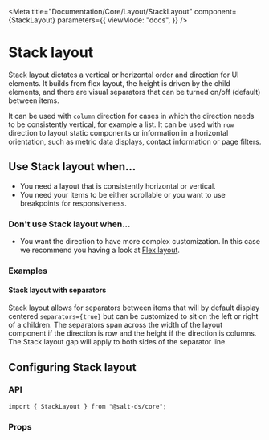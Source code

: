 
<Meta
  title="Documentation/Core/Layout/StackLayout"
  component={StackLayout}
  parameters={{
    viewMode: "docs",
  }}
/>

# Stack layout

Stack layout dictates a vertical or horizontal order and direction for UI elements.
It builds from flex layout, the height is driven by the child elements, and there are visual separators that can be turned on/off (default) between items.

It can be used with `column` direction for cases in which the direction needs to be consistently vertical, for example a list.
It can be used with `row` direction to layout static components or information in a horizontal orientation, such as metric data displays, contact information or page filters.

<Canvas>
  <Story id="core-layout-stacklayout--default-stack-layout" />
</Canvas>

## Use Stack layout when...

- You need a layout that is consistently horizontal or vertical.
- You need your items to be either scrollable or you want to use breakpoints for responsiveness.

### Don't use Stack layout when...

- You want the direction to have more complex customization. In this case we recommend you having a look at [Flex layout](?path=/docs/documentation-core-layout-flexlayout--page).

### Examples


#### Stack layout with separators

Stack layout allows for separators between items that will by default display centered `separators={true}` but can be customized to sit on the left or right of a children.
The separators span across the width of the layout component if the direction is row and the height if the direction is columns.
The Stack layout gap will apply to both sides of the separator line.

<Canvas>
  <Story id="core-layout-stacklayout--stack-layout-with-separators" />
</Canvas>

## Configuring Stack layout

### API

```
import { StackLayout } from "@salt-ds/core";
```

### Props

<ArgsTable of={StackLayout} />

<HelpAndSupport />
